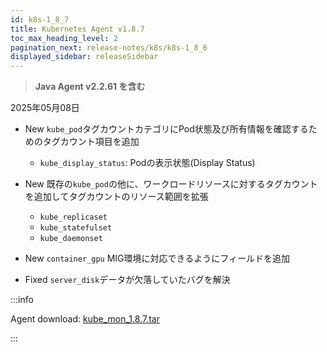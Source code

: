```yaml
---
id: k8s-1_8_7
title: Kubernetes Agent v1.8.7
toc_max_heading_level: 2
pagination_next: release-notes/k8s/k8s-1_8_6
displayed_sidebar: releaseSidebar
---
```


> **Java Agent v2.2.61 を含む**

2025年05月08日

- <Status priority='1'>New</Status> `kube_pod`タグカウントカテゴリにPod状態及び所有情報を確認するためのタグカウント項目を追加

  - `kube_display_status`: Podの表示状態(Display Status)

- <Status priority='1'>New</Status> 既存の`kube_pod`の他に、ワークロードリソースに対するタグカウントを追加してタグカウントのリソース範囲を拡張

  - `kube_replicaset`
  - `kube_statefulset`
  - `kube_daemonset`

- <Status priority='1'>New</Status> `container_gpu` MIG環境に対応できるようにフィールドを追加

- <Status priority='0'>Fixed</Status> `server_disk`データが欠落していたバグを解決

:::info

Agent download: [kube_mon_1.8.7.tar](https://repo.whatap.io/docker/kube_mon_1.8.7.tar)

:::
